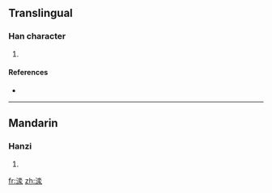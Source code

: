 ==Translingual==

===Han character===
{{Han char|rn=85|rad=水|as=08|sn=11|four=|canj=水水水 (EEE), XX水水水 (XXEEE)}}

# {{defn|Han|sort=水08}}

====References====
* {{Han ref|kx=0633.210|dkj=17719|hdz=31650.130|uh=6E01|ud=28161}}

----

==Mandarin==

===Hanzi===
{{cmn-hanzi|pin=[[yuān]] ([[yuan1]])|wg=yüan<sup>1</sup>}}

# {{defn|Mandarin}}

[[fr:渁]]
[[zh:渁]]